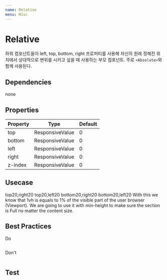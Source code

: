 ```yaml
---
name: Relative
menu: Misc
---
```



# Relative

하위 컴포넌트들이 left, top, bottom, right 프로퍼티를 사용해 자신의 원래 정해진 위치에서 상대적으로 변위를 시키고 싶을 때
사용하는 부모 컴포넌트. 주로 `<Absolute>`와 함께 사용된다.

## Dependencies
<App>
<Flex>
<Chip bg="blue.deep" color="#FFF">none</Chip>
</Flex>
</App>

## Properties

|Property|Type|Default|
|-|-|-|
| top | ResponsiveValue | 0 |
| bottom | ResponsiveValue | 0 |
| left | ResponsiveValue | 0 |
| right | ResponsiveValue | 0 |
| z-index | ResponsiveValue | 0 |


## Usecase

<Playground>
  <App>
    <Relative>
      <Box p={5} bg="blue.royal">
        <Absolute top="20px" right="20px"><Chip bg="blue.dark" color="#fff">top20,right20</Chip></Absolute>
        <Absolute top="20px" left="20px"><Chip bg="blue.dark" color="#fff">top20,left20</Chip></Absolute>
        <Absolute bottom="20px" right="20px"><Chip bg="blue.dark" color="#fff">bottom20,right20</Chip></Absolute>
        <Absolute bottom="20px" left="20px"><Chip bg="blue.dark" color="#fff">bottom20,left20</Chip></Absolute>
        <Text color="#FFF">With this we know that 1vh is equals to 1% of the visible part of the user browser (Viewport). We are going to use it with min-height to make sure the section is Full no matter the content size.</Text>
      </Box>
    </Relative> 
  </App>
</Playground>

## Best Practices

<App>
  <Chip bg="#00AA00" color="#FFF" width="100px">Do</Chip>
</App>

```javascript
```

<App>
  <Chip bg="#AA0000" color="#FFF" width="100px">Don't</Chip>
</App>

```javascript
```

## Test